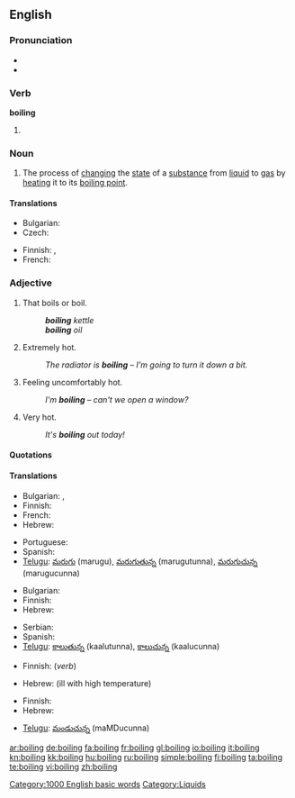 ==English==

===Pronunciation===
* {{audio|en-us-boiling.ogg|Audio (US)}}
* {{rhymes|ɔɪlɪŋ}}

===Verb===
'''boiling'''

# {{present participle of|[[boil]]}}

===Noun===
{{wikipedia}}
{{en-noun}}

# The process of [[change|changing]] the [[state]] of a [[substance]] from [[liquid]] to [[gas]] by [[heat]]ing it to its [[boiling point]].

====Translations====
{{trans-top|process of changing the state of a substance}}
* Bulgarian: {{t|bg|кипене|n|sc=Cyrl}}
* Czech: {{t+|cs|var|m}}
{{trans-mid}}
* Finnish: {{t-|fi|kiehuttaminen}},  {{t-|fi|keittäminen}}
* French: {{t+|fr|ébullition|f}}
{{trans-bottom}}

===Adjective===
{{en-adj}}

# That boils or boil.
#: '''''boiling''' kettle''
#: '''''boiling''' oil''
# {{context|of a thing|informal}} Extremely hot.
#: ''The radiator is '''boiling''' &ndash; I'm going to turn it down a bit.''
# {{context|of a person|informal}} Feeling uncomfortably hot.
#: ''I'm '''boiling''' &ndash; can't we open a window?''
# {{context|of the weather}} Very hot.
#: ''It's '''boiling''' out today!''

====Quotations====
{{seeCites}}

====Translations====
{{trans-top|that boil(s)}}
* Bulgarian: {{t|bg|врящ|sc=Cyrl}},  {{t|bg|кипящ|sc=Cyrl}}
* Finnish: {{t-|fi|kiehuva}}
* French: {{t+|fr|bouillant|m}}
* Hebrew: {{t-|he|רותח|m|alt=רוֹתֵחַ|tr=rotéakh|sc=Hebr}}
{{trans-mid}}
* Portuguese: {{t+|pt|fervente}}
* Spanish: {{t-|es|hirviendo}}
* [[Telugu]]: [[మరుగు]] (marugu), [[మరుగుతున్న]] (marugutunna), [[మరుగుచున్న]] (marugucunna)
{{trans-bottom}}

{{trans-top|of a thing: extremely hot}}
* Bulgarian: {{t|bg|врял|sc=Cyrl}}
* Finnish: {{t-|fi|tulikuuma}}
* Hebrew: {{t-|he|רותח|m|alt=רוֹתֵחַ|tr=rotéakh|sc=Hebr}}
{{trans-mid}}
* Serbian: {{t-|sr|vrelo|n}}
* Spanish: {{t-|es|hirviendo}}
* [[Telugu]]: [[కాలుతున్న]] (kaalutunna), [[కాలుచున్న]] (kaalucunna)
{{trans-bottom}}

{{trans-top|of a person: feeling uncomfortably hot}}
* Finnish: {{t+|fi|läkähtyä}} (''verb'')
{{trans-mid}}
* Hebrew: {{t-|he|קודח|m|alt=קוֹדֵחַ|tr=qodéakh|sc=Hebr}} (ill with high temperature)
{{trans-bottom}}

{{trans-top|of the weather: very hot}}
* Finnish: {{t-|fi|helteinen}}
* Hebrew: {{t-|he|לוהט|m|alt=לוֹהֵט|tr=lohéT|sc=Hebr}}
{{trans-mid}}
* [[Telugu]]: [[మండుచున్న]] (maMDucunna)
{{trans-bottom}}

[[Category:1000 English basic words]]
[[Category:Liquids]]

[[ar:boiling]]
[[de:boiling]]
[[fa:boiling]]
[[fr:boiling]]
[[gl:boiling]]
[[io:boiling]]
[[it:boiling]]
[[kn:boiling]]
[[kk:boiling]]
[[hu:boiling]]
[[ru:boiling]]
[[simple:boiling]]
[[fi:boiling]]
[[ta:boiling]]
[[te:boiling]]
[[vi:boiling]]
[[zh:boiling]]